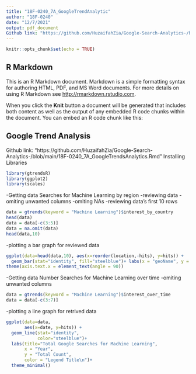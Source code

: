 ```yaml
---
title: "18F-0240_7A_GoogleTrendAnalytic"
author: "18F-0240"
date: "12/7/2021"
output: pdf_document
Github link: "https://github.com/HuzaifahZia/Google-Search-Analytics-/blob/main/18F-0240_7A_GoogleTrendsAnalytics.Rmd"
---
```


```r
knitr::opts_chunk$set(echo = TRUE)
```

## R Markdown

This is an R Markdown document. Markdown is a simple formatting syntax for authoring HTML, PDF, and MS Word documents. For more details on using R Markdown see <http://rmarkdown.rstudio.com>.

When you click the **Knit** button a document will be generated that includes both content as well as the output of any embedded R code chunks within the document. You can embed an R code chunk like this:


## Google Trend Analysis
Github link: "https://github.com/HuzaifahZia/Google-Search-Analytics-/blob/main/18F-0240_7A_GoogleTrendsAnalytics.Rmd"
Installing Libraries
```r
library(gtrendsR)
library(ggplot2)
library(scales)
```
-Getting data Searches for Machine Learning by region
-reviewing data
-omiting unwanted columns
-omiting NAs
-reviewing data's first 10 rows
```r
data = gtrends(keyword = "Machine Learning")$interest_by_country
head(data)
data = data[-c(3:5)]
data = na.omit(data)
head(data,10)
```

-plotting a bar graph for reviewed data
```r
ggplot(data=head(data,10), aes(x=reorder(location,-hits), y=hits)) +
  geom_bar(stat="identity", fill="steelblue")+ labs(x = "geoName", y = "Machine learning", color = "Legend Title\n")+
theme(axis.text.x = element_text(angle = 90))
```

-Getting data Number Searches for Machine Learning over time
-omiting unwanted columns
```r
data = gtrends(keyword = "Machine Learning")$interest_over_time
data = data[-c(3:7)]
```

-plotting a line graph for retrived data
```r
ggplot(data=data, 
       aes(x=date, y=hits)) +
  geom_line(stat="identity", 
            color="steelblue")+ 
  labs(title="Total Google Searches for Machine Learning",
       x = "Year", 
       y = "Total Count", 
       color = "Legend Title\n")+
  theme_minimal()
```

